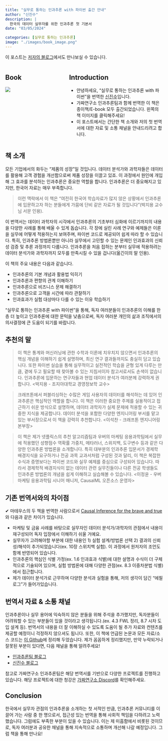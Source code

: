 ```yaml
---
title: "실무로 통하는 인과추론 with 파이썬 출간 안내"
author: "신진수"
description: |
  한국의 데이터 실무자를 위한 인과추론 첫 기본서
date: "03/05/2024"

categories: [실무로 통하는 인과추론]
image: "./images/book_image.png"
---
```


이 포스트는 [저자의 블로그](https://jinsooshin.tistory.com/12)에서도 만나보실 수 있습니다.

::: columns
::: {.column width="30%"}
## Book
[![](https://image.yes24.com/goods/125196916/XL)](https://www.yes24.com/Product/Goods/125196916)
:::

:::{.column width="5%"}
:::

::: {.column width="65%"}
## Introduction
- 안녕하세요, "실무로 통하는 인과추론 with 파이썬"을 번역한 [신진수](https://www.linkedin.com/in/jinsoo-shin-436060162/)입니다.
- 가짜연구소 인과추론팀과 함께 번역한 이 책은 종이책/E-book 모두 출간되었습니다. 왼쪽의 책 이미지를 클릭해주세요!
- 이 포스트에서는 간단한 책 소개와 저의 첫 번역서에 대한 자료 및 소통 채널을 안내드리려고 합니다.
:::
:::


## 책 소개
모든 기업에서의 화두는 "제품의 성장"일 것입니다. 데이터 분석가와 과학자들은 데이터를 활용해 고객 경험을 개선함으로써 제품 성장을 이끌고 있죠. 이 과정에서 원인에 개입해 그 효과를 분석하는 인과추론은 중요한 역할을 합니다. 인과추론은 더 중요해지고 있지만, 한국어 자료는 매우 부족합니다. 

> 이런 맥락에서 이 책은 "여전히 한국어 학습자료가 많지 않은 상황에서 인과추론에 입문하고자 하는 분들에게 가뭄에 단비 같은 자료가 될 것입니다"(박지용 교수님 서문 인용).

이 번역서는 데이터 과학자의 시각에서 인과추론의 기초부터 심화에 이르기까지의 내용을 다양한 사례를 통해 배울 수 있게 돕습니다. 각 장에 실린 사례 연구와 예제들은 이론을 실무에 어떻게 적용하는지 보여주며, 파이썬 코드로 제공되어 쉽게 따라 할 수 있습니다. 특히, 인과추론 방법론뿐만 아니라 실무에서 고민할 수 있는 문제인 인과효과의 신뢰성 검증 및 추론 과정까지 다룹니다. 인과추론을 처음 접하는 분부터 실무에 적용하려는 데이터 분석가와 과학자까지 모두를 만족시킬 수 있을 겁니다(옮긴이의 말 인용).

이 책의 주요 내용은 다음과 같습니다.

- 인과추론의 기본 개념과 활용법 익히기
- 인과추론과 편향의 관계 이해하기
- 인과추론으로 비즈니스 문제 해결하기
- 인과추론으로 고객을 시간에 따라 관찰하기
- 인과효과가 실험 대상마다 다를 수 있는 이유 학습하기

"실무로 통하는 인과추론 with 파이썬"을 통해, 독자 여러분들이 인과추론의 이해를 한층 더 높이고 인과추론에 대한 문턱을 낮춤으로써, 독자 여러분 개인의 삶과 조직에서의 의사결정에 큰 도움이 되기를 바랍니다.


## 추천의 말
> 이 책은 통계와 머신러닝에 관한 수학과 이론에 치우치지 않으면서 인과추론의 핵심 개념을 이해하기 쉽게 설명하며, 최신 연구 결과들까지도 충실히 담고 있습니다. 또한 파이썬 실습을 통해 실무적이고 실전적인 학습을 균형 있게 다루는 만큼, 곁에 두고 필요할 때 찾아볼 수 있는 지침서이자 참고서로서도 손색이 없습니다. 인과추론에 입문하는 연구자들과 현업 데이터 분석가 여러분께 강력하게 권합니다. <박지용 - 조지아대학교 경영정보학 교수>

> 크래프톤에서 퍼블리싱하는 수많은 게임 사용자의 데이터를 해석하는 데 있어 인과추론은 핵심적인 역할을 합니다. 이 책은 이러한 중요한 주제를 실용적이고 접근하기 쉬운 방식으로 설명하며, 데이터 과학자가 실제 문제에 적용할 수 있는 귀중한 지식을 제공합니다. 데이터 분석을 포함한 다양한 엔지니어링 부서를 맡고 있는 부서장으로서 이 책을 강력히 추천합니다. <이석찬 - 크래프톤 엔지니어링 본부장>

> 이 책은 제가 넷플릭스의 추천 알고리즘팀과 우버의 마케팅 응용과학팀에서 실무에 적용했던 성향점수 역확률 가중치, 메타러너, 스위치백, 도구변수 등과 같은 다양한 인과추론 방법론을 소개합니다. 특히 대부분의 인과추론 입문서가 경제학 배경지식을 요구하거나 전공 과목 교과서처럼 구성된 것과 달리, 이 책은 복잡한 수식과 증명보다는 파이썬 코드와 실무 예제를 중심으로 구성되어 있습니다. 따라서 경제학적 배경지식이 없는 데이터 관련 실무진들이나 다른 전공 학생들도 인과추론 방법론의 개념을 쉽게 이해하고 실습해볼 수 있습니다. <이정윤 - 우버 마케팅 응용과학팀 시니어 매니저, CausalML 오픈소스 운영자>


## 기존 번역서와의 차이점
✔ 마테우스의 두 책을 번역한 사람으로서 [Causal Inference for the brave and true](https://github.com/CausalInferenceLab/Causal-Inference-with-Python)와 다음과 같은 차이가 있습니다.

- 마케팅 및 금융 사례를 바탕으로 실무자인 데이터 분석가/과학자의 관점에서 내용이 재구성되어 독자 입장에서 이해하기 쉬울 거예요.
- 실무자가 고려해야할 부분에 대한 내용인 1) 실험 설계/방법론 선택 2) 결과의 신뢰성/해석이 추가되었습니다(ex. 10장 스위치백 실험). 이 과정에서 원저자의 조언도 함께 반영되어 있습니다.
- 인과추론의 핵심인 식별 가정(ex. 1.6 인과효과 식별)에 대한 설명과 수식이 더 구체적으로 기술되어 있으며, 실험 방법론에 대해 다양한 관점(ex. 8.3 이중차분법 식별)에서 접근합니다.
- 제가 데이터 분석가로 근무하며 다양한 분석과 실험을 통해, 저의 생각이 담긴 "에필로그"가 들어가있습니다.


## 번역서 자료 & 소통 채널
인과추론이나 실무 용어에 익숙하지 않은 분들을 위해 주석을 추가했지만, 독자분들이 어려워할 수 있는 부분들이 있을 것이라고 생각됩니다.(ex. 4.3 FWL 정리, 8.7 시차 도입 설계 등). 번역서의 내용을 더 잘 이해하실 수 있도록 도움이 될 추가 자료와 컨텐츠를 제공할 예정이니 걱정하지 않으셔도 됩니다. 또한, 이 책에 언급된 논문과 모든 자료/소스 코드는 [이 Github](https://github.com/CausalInferenceLab/causal-inference-in-python-code)에 정리해 두었습니다. 제가 꼼꼼하게 정리했지만, 만약 누락되거나 잘못된 부분이 있다면, 다음 채널을 통해 알려주세요!

- [인과추론팀 블로그](https://causalinferencelab.github.io/)
- [신진수 블로그](https://jinsooshin.tistory.com/)

참고로 가짜연구소 인과추론팀은 해당 번역서를 기반으로 다양한 프로젝트를 진행하고 있습니다. 해당 프로젝트에 대한 청강은 [가짜연구소 Discord](https://discord.gg/HeHbFAvmSZ)를 확인해주세요.


## Conclusion
한국에서 실무자 관점의 인과추론을 소개하는 첫 서적인 만큼, 인과추론 커뮤니티를 이끌어 가는 사람 중 한 명으로서, 접근성 있는 번역을 통해 사회적 책임을 다하려고 노력했습니다. 그럼에도 부족한 부분이 있을 수 있습니다. 이는 제 미흡함에서 비롯된 것이므로, 독자 여러분과 공유한 채널을 통해 지속적으로 소통하며 개선해 나갈 예정입니다. 그럼 책을 통해 만나요!